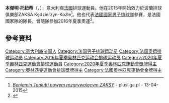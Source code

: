 {{noteTA
|1=zh-hans:本亚明;zh-hant:本傑明;
}}
{{Infobox volleyball biography
| name           = 本傑明·托紐蒂
| image          = Benjamin Toniutti2.JPG
| image_size     = 
| caption        = 
| nickname       = ''Totti'', ''Ben''
| nationality    = {{flagicon|FRA}} 法國
| birth_date     = {{Birth date and age|1989|10|30|df=y}}
| birth_place    = [[法國|法國]][[米盧斯|米盧斯]]
| height         = 183 公分
| weight         = 75 公斤
| spike          = 320 公分
| block          = 310 公分
| position       = 舉球員(二傳手)
| currentclub    = {{flagicon|POL}} {{link-en|Jastrzębski Węgiel|Jastrzębski Węgiel|波蘭職業男排球隊|}}
| currentnumber  = 6 號
| years          = 2009–2013<br> 2013–2014<br> 2014<br> 2015<br> 2015–2021<br> 2021–
| teams          = {{flagicon|FRA}} {{link-en|Arago de Sète|Arago de Sète|法國職業排球俱樂部|}}<br> {{flagicon|ITA}} 義大利{{link-en|G.S. Porto Robur Costa|G.S. Porto Robur Costa|邦格·拉文納}}<br> {{flagicon|RUS}} 俄羅斯[[澤尼特喀山|澤尼特喀山]]<br> {{flagicon|GER}} {{link-en|VfB Friedrichshafen|VfB Friedrichshafen|腓特烈港足球俱樂部}}<br> {{flagicon|POL}} {{link-en|ZAKSA Kędzierzyn-Koźle|ZAKSA Kędzierzyn-Koźle|波蘭專業男子排球隊}}<br> {{flagicon|POL}} {{link-en|Jastrzębski Węgiel|Jastrzębski Węgiel|波蘭職業男排球隊|}}
| nationalyears  = 2010–
| nationalteam   = {{flagicon|FRA}} [[法國|法國]]
| medaltemplates = 
{{MedalSport| Men's [[排球|排球]] }}
{{MedalCountry| {{FRA}} }}
{{MedalCompetition|[[奧林匹克運動會|奧林匹克運動會]]}}
{{MedalGold|[[2020年夏季奧林匹克運動會|2020年夏季奧林匹克運動會]]|}}
{{MedalCompetition|[[世界排球聯賽|世界排球聯賽]]}}
{{MedalGold|{{link-en|2015 FIVB Volleyball World League|2015 FIVB Volleyball World League|2015年世界排球聯賽}}|}}
{{MedalGold|[[2017年世界排球聯賽|2017年世界排球聯賽]]|}}
{{MedalBronze|[[2016年世界排球聯賽|2016年世界排球聯賽]]|}}
{{MedalCompetition|[[男子排球國家聯賽|男子排球國家聯賽]]}}
{{MedalSilver|[[2018年男子排球國家聯賽|2018年男子排球國家聯賽]]|}}
{{MedalBronze|[[2021年男子排球國家聯賽|2021年男子排球國家聯賽]]|}}
{{MedalCompetition|[[歐洲排球錦標賽|歐洲排球錦標賽]]}}
{{MedalGold|{{link-en|2015 Men's European Volleyball Championship|2015 Men's European Volleyball Championship|2015年歐洲排球錦標賽}}|}}
}}

'''本傑明·托紐蒂'''（{{lang-it|Benjamin Toniutti}}，{{bd|1989年|10月30日}}），意大利裔[[法國|法國]]排球運動員。他在2015年開始效力於波蘭排球俱樂部ZAKSA Kędzierzyn-Koźle<ref>[http://www.plusliga.pl/news/id/11069 ''Benjamin Toniutti nowym rozgrywającym ZAKSY''] {{Wayback|url=http://www.plusliga.pl/news/id/11069 |date=20160304024737 }} - plusliga.pl - 13-04-2015</ref>。他也代表[[法國國家男子排球隊|法國國家男子排球隊]]參賽，是法國國家隊的隊長，曾隨隊參加2016年夏季奧運<ref>{{cite web |url=https://jastrzebskiwegiel.pl/transferowy-hit-benjamin-toniutti-rozgrywajacym-jastrzebskiego-wegla/ |title=Transferowy hit! Benjamin Toniutti rozgrywającym Jastrzębskiego Węgla! |work=www.jastrzebskiwegiel.pl |language=pl |date=25 June 2021 |accessdate=2021-08-19 |archive-date=2021-12-14 |archive-url=https://web.archive.org/web/20211214145904/https://jastrzebskiwegiel.pl/transferowy-hit-benjamin-toniutti-rozgrywajacym-jastrzebskiego-wegla/ |dead-url=no }}</ref>。

==參考資料==
{{Reflist}}

{{Authority control}}
{{DEFAULTSORT:Toniutti, Benjamin}}
[[Category:意大利裔法国人|Category:意大利裔法国人]]
[[Category:法国男子排球运动员|Category:法国男子排球运动员]]
[[Category:法国奥运排球运动员|Category:法国奥运排球运动员]]
[[Category:2016年夏季奥林匹克运动会排球运动员|Category:2016年夏季奥林匹克运动会排球运动员]]
[[Category:2020年夏季奧林匹克運動會排球運動員|Category:2020年夏季奧林匹克運動會排球運動員]]
[[Category:2020年夏季奧林匹克運動會獎牌得主|Category:2020年夏季奧林匹克運動會獎牌得主]]
[[Category:奧林匹克運動會排球獎牌得主|Category:奧林匹克運動會排球獎牌得主]]
[[Category:法國奧林匹克運動會金牌得主|Category:法國奧林匹克運動會金牌得主]]